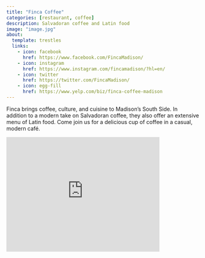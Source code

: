 ```yaml
---
title: "Finca Coffee"
categories: [restaurant, coffee]
description: Salvadoran coffee and Latin food
image: "image.jpg"
about:
  template: trestles
  links:
    - icon: facebook
      href: https://www.facebook.com/FincaMadison/
    - icon: instagram
      href: https://www.instagram.com/fincamadison/?hl=en/
    - icon: twitter
      href: https://twitter.com/FincaMadison/
    - icon: egg-fill
      href: https://www.yelp.com/biz/finca-coffee-madison
---
```


Finca brings coffee, culture, and cuisine to Madison's South Side. In addition to a modern take on Salvadoran coffee, they also offer an extensive menu of Latin food. Come join us for a delicious cup of coffee in a casual, modern café.

```{=html}
<iframe src="https://www.google.com/maps/embed?pb=!1m18!1m12!1m3!1d2916.3761474104526!2d-89.37774518429164!3d43.03351670029665!2m3!1f0!2f0!3f0!3m2!1i1024!2i768!4f13.1!3m3!1m2!1s0x0%3A0x2176951aefce242e!2sFinca%20Coffee!5e0!3m2!1sen!2sus!4v1662062774254!5m2!1sen!2sus" width="400" height="300" style="border:0;" allowfullscreen="" loading="lazy" referrerpolicy="no-referrer-when-downgrade"></iframe>
```
